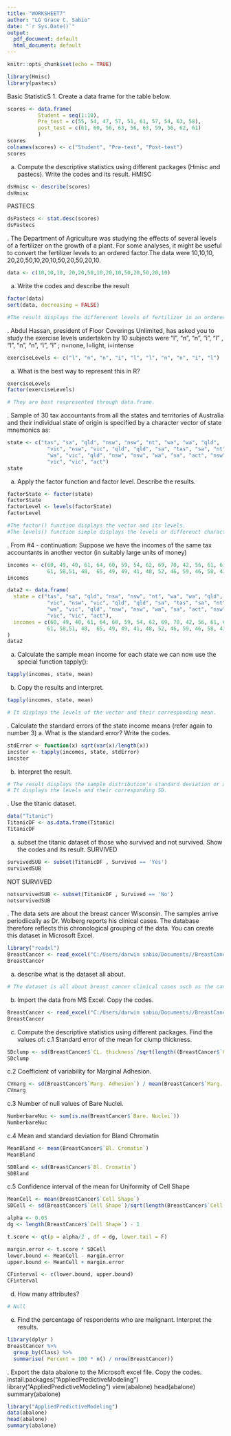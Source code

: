 ```yaml
---
title: "WORKSHEET7"
author: "LG Grace C. Sabio"
date: "`r Sys.Date()`"
output:
  pdf_document: default
  html_document: default
---
```


```r
knitr::opts_chunk$set(echo = TRUE)
```

```r
library(Hmisc)
library(pastecs)
```
\hfilll\break
Basic StatisticS
1. Create a data frame for the table below.
```r
scores <- data.frame(
          Student = seq(1:10),
          Pre_test = c(55, 54, 47, 57, 51, 61, 57, 54, 63, 58),
          post_test = c(61, 60, 56, 63, 56, 63, 59, 56, 62, 61)
          )
scores
colnames(scores) <- c("Student", "Pre-test", "Post-test")
scores
```
a. Compute the descriptive statistics using different packages (Hmisc and pastecs).
Write the codes and its result.
HMISC
```r
dsHmisc <- describe(scores)
dsHmisc

```
PASTECS
```r
dsPastecs <- stat.desc(scores)
dsPastecs
```
\hfilll\break
2. The Department of Agriculture was studying the effects of several levels of a fertilizer on the growth of a plant. For some analyses, it might be useful to convert the fertilizer levels to an ordered factor.The data were 10,10,10, 20,20,50,10,20,10,50,20,50,20,10.
```r
data <- c(10,10,10, 20,20,50,10,20,10,50,20,50,20,10)

```
a. Write the codes and describe the result
```r
factor(data)
sort(data, decreasing = FALSE)

#The result displays the differerent levels of fertilizer in an ordered or increasing manner.
```
\hfilll\break
3. Abdul Hassan, president of Floor Coverings Unlimited, has asked you to study the exercise levels undertaken by 10 subjects were “l”, “n”, “n”, “i”, “l” , “l”, “n”, “n”, “i”, “l” ; n=none, l=light, i=intense
```r
exerciseLevels <- c("l", "n", "n", "i", "l", "l", "n", "n", "i", "l")
```
a. What is the best way to represent this in R?
```r
exerciseLevels
factor(exerciseLevels)

# They are best respresented through data.frame.
```
\hfilll\break
4. Sample of 30 tax accountants from all the states and territories of Australia and their individual state of origin is specified by a character vector of state mnemonics as:
```r
state <- c("tas", "sa", "qld", "nsw", "nsw", "nt", "wa", "wa", "qld",
             "vic", "nsw", "vic", "qld", "qld", "sa", "tas", "sa", "nt",
             "wa", "vic", "qld", "nsw", "nsw", "wa", "sa", "act", "nsw",
             "vic", "vic", "act")
state
```
a. Apply the factor function and factor level. Describe the results.
```r
factorState <- factor(state)
factorState
factorLevel <- levels(factorState)
factorLevel

#The factor() function displays the vector and its levels.
#The levels() function simple displays the levels or differenct characters the have been used.
```
\hfilll\break
5. From #4 - continuation:
Suppose we have the incomes of the same tax accountants in another vector (in suitably large units of money)
```r
incomes <- c(60, 49, 40, 61, 64, 60, 59, 54, 62, 69, 70, 42, 56, 61, 61,
             61, 58,51, 48,  65, 49, 49, 41, 48, 52, 46, 59, 46, 58, 43)
incomes
```
```r
data2 <- data.frame(
  state = c("tas", "sa", "qld", "nsw", "nsw", "nt", "wa", "wa", "qld",
             "vic", "nsw", "vic", "qld", "qld", "sa", "tas", "sa", "nt",
             "wa", "vic", "qld", "nsw", "nsw", "wa", "sa", "act", "nsw",
             "vic", "vic", "act"),
  incomes = c(60, 49, 40, 61, 64, 60, 59, 54, 62, 69, 70, 42, 56, 61, 61,
             61, 58,51, 48,  65, 49, 49, 41, 48, 52, 46, 59, 46, 58, 43)
)
data2
```
a. Calculate the sample mean income for each state we can now use the special
function tapply():
```r
tapply(incomes, state, mean)
```
b. Copy the results and interpret.
```r
tapply(incomes, state, mean)

# It displays the levels of the vector and their corresponding mean.
```
\hfilll\break
6. Calculate the standard errors of the state income means (refer again to number 3)
a. What is the standard error? Write the codes.
```r
stdError <- function(x) sqrt(var(x)/length(x))
incster <- tapply(incomes, state, stdError)
incster
```
b. Interpret the result.
```r
# The result displays the sample distribution's standard deviation or an estimate of the SE. 
# It displays the levels and their corresponding SD.
```

\hfilll\break
7. Use the titanic dataset.
```r
data("Titanic")
TitanicDF <- as.data.frame(Titanic)
TitanicDF
```
a. subset the titanic dataset of those who survived and not survived. Show the
codes and its result.
\hfilll\break
SURVIVED
```r
survivedSUB <- subset(TitanicDF , Survived == 'Yes')
survivedSUB
```
\hfilll\break
NOT SURVIVED
```r
notsurvivedSUB <- subset(TitanicDF , Survived == 'No')
notsurvivedSUB
```
\hfilll\break
8. The data sets are about the breast cancer Wisconsin. The samples arrive periodiically as Dr. Wolberg reports his clinical cases. The database therefore reflects this chronological grouping of the data. You can create this dataset in Microsoft Excel.
```r
library("readxl")
BreastCancer <- read_excel("C:/Users/darwin sabio/Documents//BreastCancer_Data.xlsx")
BreastCancer
```

a. describe what is the dataset all about.
```r
# The dataset is all about breast cancer clinical cases such as the cancer's CL thickness, Cell size,	Cell Shape,	Marg. Adhesion,	Epith. C.size,	Bare. Nuclei,	Bl. Cromatin,	Normal nucleoli,	Mitoses and its	Class.

```

b. Import the data from MS Excel. Copy the codes.
```r
BreastCancer <- read_excel("C:/Users/darwin sabio/Documents//BreastCancer_Data.xlsx")
BreastCancer
```

c. Compute the descriptive statistics using different packages. Find the values of:
c.1 Standard error of the mean for clump thickness.
```r
SDclump <- sd(BreastCancer$`CL. thickness`/sqrt(length((BreastCancer$`CL. thickness`))))
SDclump
```

c.2 Coefficient of variability for Marginal Adhesion.
```r
CVmarg <- sd(BreastCancer$`Marg. Adhesion`) / mean(BreastCancer$`Marg. Adhesion`) * 100
CVmarg 
```
c.3 Number of null values of Bare Nuclei.
```r
NumberbareNuc <- sum(is.na(BreastCancer$`Bare. Nuclei`))
NumberbareNuc
```
c.4 Mean and standard deviation for Bland Chromatin
```r
MeanBland <- mean(BreastCancer$`Bl. Cromatin`)
MeanBland 

SDBland <- sd(BreastCancer$`Bl. Cromatin`)
SDBland 
```
c.5 Confidence interval of the mean for Uniformity of Cell Shape
```r
MeanCell <- mean(BreastCancer$`Cell Shape`)
SDCell <- sd(BreastCancer$`Cell Shape`)/sqrt(length(BreastCancer$`Cell Shape`))

alpha <- 0.05
dg <- length(BreastCancer$`Cell Shape`) - 1

t.score <- qt(p = alpha/2 , df = dg, lower.tail = F)

margin.error <- t.score * SDCell
lower.bound <- MeanCell - margin.error
upper.bound <- MeanCell + margin.error

CFinterval <- c(lower.bound, upper.bound)
CFinterval

```

d. How many attributes?
```r
# Null
```

e. Find the percentage of respondents who are malignant. Interpret the results.
```r
library(dplyr ) 
BreastCancer %>%
  group_by(Class) %>% 
  summarise( Percent = 100 * n() / nrow(BreastCancer))
```
\hfilll\break
9. Export the data abalone to the Microsoft excel file. Copy the codes.
install.packages("AppliedPredictiveModeling")
library("AppliedPredictiveModeling")
view(abalone)
head(abalone)
summary(abalone)

```r
library("AppliedPredictiveModeling")
data(abalone)
head(abalone)
summary(abalone)

```